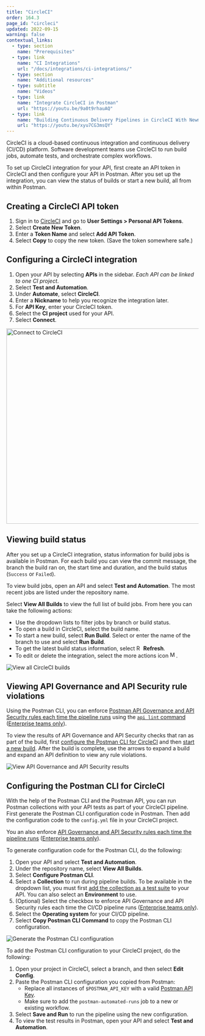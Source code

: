 ```yaml
---
title: "CircleCI"
order: 164.3
page_id: "circleci"
updated: 2022-09-15
warning: false
contextual_links:
  - type: section
    name: "Prerequisites"
  - type: link
    name: "CI Integrations"
    url: "/docs/integrations/ci-integrations/"
  - type: section
    name: "Additional resources"
  - type: subtitle
    name: "Videos"
  - type: link
    name: "Integrate CircleCI in Postman"
    url: "https://youtu.be/9a0t9rhauAQ"
  - type: link
    name: "Building Continuous Delivery Pipelines in CircleCI With Newman"
    url: "https://youtu.be/xyu7CG3msQY"
---
```


CircleCI is a cloud-based continuous integration and continuous delivery (CI/CD) platform. Software development teams use CircleCI to run build jobs, automate tests, and orchestrate complex workflows.

To set up CircleCI integration for your API, first create an API token in CircleCI and then configure your API in Postman. After you set up the integration, you can view the status of builds or start a new build, all from within Postman.

## Creating a CircleCI API token

1. Sign in to [CircleCI](https://app.circleci.com/settings/user/tokens) and go to **User Settings > Personal API Tokens**.
1. Select **Create New Token**.
1. Enter a **Token Name** and select **Add API Token**.
1. Select **Copy** to copy the new token. (Save the token somewhere safe.)

## Configuring a CircleCI integration

1. Open your API by selecting **APIs** in the sidebar. *Each API can be linked to one CI project*.
1. Select **Test and Automation**.
1. Under **Automate**, select **CircleCI**.
1. Enter a **Nickname** to help you recognize the integration later.
1. For **API Key**, enter your CircleCI token.
1. Select the **CI project** used for your API.
1. Select **Connect**.

<img alt="Connect to CircleCI" src="https://assets.postman.com/postman-docs/v10/circleci-connect-project-v10.jpg" width="512px"/>

## Viewing build status

After you set up a CircleCI integration, status information for build jobs is available in Postman. For each build you can view the commit message, the branch the build ran on, the start time and duration, and the build status (`Success` or `Failed`).

To view build jobs, open an API and select **Test and Automation**. The most recent jobs are listed under the repository name.

Select **View All Builds** to view the full list of build jobs. From here you can take the following actions:

* Use the dropdown lists to filter jobs by branch or build status.
* To open a build in CircleCI, select the build name.
* To start a new build, select **Run Build**. Select or enter the name of the branch to use and select **Run Build**.
* To get the latest build status information, select <img alt="Refresh icon" src="https://assets.postman.com/postman-docs/icon-refresh-v9-5.jpg#icon" width="14px"/> **Refresh**.
* To edit or delete the integration, select the more actions icon <img alt="More actions icon" src="https://assets.postman.com/postman-docs/icon-more-actions-v9.jpg#icon" width="16px"/>.

<img alt="View all CircleCI builds" src="https://assets.postman.com/postman-docs/v10/collection-runs-v10-2.jpg"/>

## Viewing API Governance and API Security rule violations

Using the Postman CLI, you can enforce [Postman API Governance and API Security rules each time the pipeline runs](/docs/api-governance/api-definition/api-definition-warnings/#tracking-governance-and-security-rule-violations-in-cicd) using the [`api lint` command](/docs/postman-cli/postman-cli-options/#governance-and-security) ([Enterprise teams only](https://www.postman.com/pricing/)).

To view the results of API Governance and API Security checks that ran as part of the build, first [configure the Postman CLI for CircleCI](#configuring-the-postman-cli-for-circleci) and then [start a new build](#viewing-build-status). After the build is complete, use the arrows to expand a build and expand an API definition to view any rule violations.

<img alt="View API Governance and API Security results" src="https://assets.postman.com/postman-docs/v10/api-governance-and-security-results-v10.jpg"/>

## Configuring the Postman CLI for CircleCI

With the help of the Postman CLI and the Postman API, you can run Postman collections with your API tests as part of your CircleCI pipeline. First generate the Postman CLI configuration code in Postman. Then add the configuration code to the `config.yml` file in your CircleCI project.

You an also enforce [API Governance and API Security rules each time the pipeline runs](/docs/api-governance/api-definition/api-definition-warnings/#tracking-governance-and-security-rule-violations-in-cicd) ([Enterprise teams only](https://www.postman.com/pricing/)).

To generate configuration code for the Postman CLI, do the following:

1. Open your API and select **Test and Automation**.
1. Under the repository name, select **View All Builds**.
1. Select **Configure Postman CLI**.
1. Select a **Collection** to run during pipeline builds. To be available in the dropdown list, you must first [add the collection as a test suite](/docs/designing-and-developing-your-api/testing-an-api/#adding-tests) to your API. You can also select an **Environment** to use.
1. (Optional) Select the checkbox to enforce API Governance and API Security rules each time the CI/CD pipeline runs ([Enterprise teams only](https://www.postman.com/pricing/)).
1. Select the **Operating system** for your CI/CD pipeline.
1. Select **Copy Postman CLI Command** to copy the Postman CLI configuration.

<img alt="Generate the Postman CLI configuration" src="https://assets.postman.com/postman-docs/v10/generate-postman-cli-v10-3.jpg" />

To add the Postman CLI configuration to your CircleCI project, do the following:

1. Open your project in CircleCI, select a branch, and then select **Edit Config**.
1. Paste the Postman CLI configuration you copied from Postman:
    * Replace all instances of `$POSTMAN_API_KEY` with a valid [Postman API Key](/docs/developer/postman-api/authentication/#generate-a-postman-api-key).
    * Make sure to add the `postman-automated-runs` job to a new or existing workflow.
1. Select **Save and Run** to run the pipeline using the new configuration.
1. To view the test results in Postman, open your API and select **Test and Automation**.
